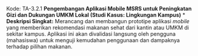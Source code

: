 
Kode: TA-3.2.1 **Pengembangan Aplikasi Mobile MSRS untuk Peningkatan Gizi dan Dukungan UMKM Lokal (Studi Kasus: Lingkungan Kampus)**
    * **Deskripsi Singkat:** Merancang dan membangun prototipe aplikasi *mobile* yang memberikan rekomendasi makanan sehat dari kantin atau UMKM di sekitar kampus. Aplikasi ini akan divalidasi langsung oleh pengguna (mahasiswa) untuk menguji kemudahan penggunaan dan dampaknya terhadap pilihan makanan.

    
